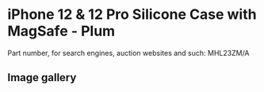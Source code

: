 
# iPhone 12 & 12 Pro Silicone Case with MagSafe - Plum

Part number, for search engines, auction websites and such: MHL23ZM/A

## Image gallery

<div style={{ width: '100%', maxWidth: '768px' }}>
<GalleryComponent
    images={[
      {
        original: "/everysource/MHL23.webp",
        thumbnail: "/everypreview/MHL23.webp",
      },
      {
        original: "/everysource/MHL23_AV01.webp",
        thumbnail: "/everypreview/MHL23_AV01.webp",
      },
      {
        original: "/everysource/MHL23_AV02.webp",
        thumbnail: "/everypreview/MHL23_AV02.webp",
      },
      {
        original: "/everysource/MHL23_AV03.webp",
        thumbnail: "/everypreview/MHL23_AV03.webp",
      },
      {
        original: "/everysource/MHL23_AV04.webp",
        thumbnail: "/everypreview/MHL23_AV04.webp",
      },
      {
        original: "/everysource/MHL23_AV05.webp",
        thumbnail: "/everypreview/MHL23_AV05.webp",
      },
      {
        original: "/everysource/MHL23_AV06.webp",
        thumbnail: "/everypreview/MHL23_AV06.webp",
      },
      {
        original: "/everysource/MHL23_AV07.webp",
        thumbnail: "/everypreview/MHL23_AV07.webp",
      },
      {
        original: "/everysource/MHL23_AV08.webp",
        thumbnail: "/everypreview/MHL23_AV08.webp",
      },
      {
        original: "/everysource/MHL23_AV09.webp",
        thumbnail: "/everypreview/MHL23_AV09.webp",
      },
      {
        original: "/everysource/MHL23_AV10.webp",
        thumbnail: "/everypreview/MHL23_AV10.webp",
      }
    ]}
  />
</div>